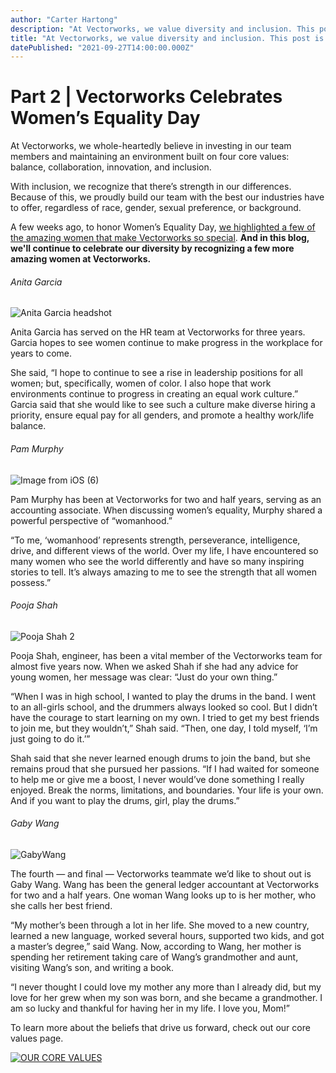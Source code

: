 ```yaml
---
author: "Carter Hartong"
description: "At Vectorworks, we value diversity and inclusion. This post is part 2 of us celebrating Women’s Equality Day by showcasing some of our female team members!"
title: "At Vectorworks, we value diversity and inclusion. This post is part 2 of us celebrating Women’s Equality Day by showcasing some of our female team members!" 
datePublished: "2021-09-27T14:00:00.000Z"
---
```

# Part 2 | Vectorworks Celebrates Women’s Equality Day

At Vectorworks, we whole-heartedly believe in investing in our team members and maintaining an environment built on four core values: balance, collaboration, innovation, and inclusion.

With inclusion, we recognize that there’s strength in our differences. Because of this, we proudly build our team with the best our industries have to offer, regardless of race, gender, sexual preference, or background.  

A few weeks ago, to honor Women’s Equality Day, [we highlighted a few of the amazing women that make Vectorworks so special](../../../net/vectorworks/blog/womens-equality-day.html). **And in this blog, we'll continue to celebrate our diversity by recognizing a few more amazing women at Vectorworks.**

###### Anita Garcia

![Anita Garcia headshot](https://blog.vectorworks.net/hs-fs/hubfs/Blog%20Images/210922_WED2/Anita%20Garcia%20headshot.jpg?width=295&name=Anita%20Garcia%20headshot.jpg)

Anita Garcia has served on the HR team at Vectorworks for three years. Garcia hopes to see women continue to make progress in the workplace for years to come.

She said, “I hope to continue to see a rise in leadership positions for all women; but, specifically, women of color. I also hope that work environments continue to progress in creating an equal work culture.” Garcia said that she would like to see such a culture make diverse hiring a priority, ensure equal pay for all genders, and promote a healthy work/life balance.

###### Pam Murphy

![Image from iOS (6)](https://blog.vectorworks.net/hs-fs/hubfs/Blog%20Images/210922_WED2/Image%20from%20iOS%20(6).jpg?width=295&name=Image%20from%20iOS%20(6).jpg)

Pam Murphy has been at Vectorworks for two and half years, serving as an accounting associate. When discussing women’s equality, Murphy shared a powerful perspective of “womanhood.”

“To me, ‘womanhood’ represents strength, perseverance, intelligence, drive, and different views of the world. Over my life, I have encountered so many women who see the world differently and have so many inspiring stories to tell. It’s always amazing to me to see the strength that all women possess.”

###### Pooja Shah

![Pooja Shah 2](https://blog.vectorworks.net/hs-fs/hubfs/Blog%20Images/210922_WED2/Pooja%20Shah%202.jpeg?width=295&name=Pooja%20Shah%202.jpeg)

Pooja Shah, engineer, has been a vital member of the Vectorworks team for almost five years now. When we asked Shah if she had any advice for young women, her message was clear: “Just do your own thing.”

“When I was in high school, I wanted to play the drums in the band. I went to an all-girls school, and the drummers always looked so cool. But I didn’t have the courage to start learning on my own. I tried to get my best friends to join me, but they wouldn’t,” Shah said. “Then, one day, I told myself, ‘I’m just going to do it.’”

Shah said that she never learned enough drums to join the band, but she remains proud that she pursued her passions. “If I had waited for someone to help me or give me a boost, I never would’ve done something I really enjoyed. Break the norms, limitations, and boundaries. Your life is your own. And if you want to play the drums, girl, play the drums.”

###### Gaby Wang

![GabyWang](https://blog.vectorworks.net/hs-fs/hubfs/Blog%20Images/210922_WED2/GabyWang.png?width=295&name=GabyWang.png)

The fourth — and final — Vectorworks teammate we’d like to shout out is Gaby Wang. Wang has been the general ledger accountant at Vectorworks for two and a half years. One woman Wang looks up to is her mother, who she calls her best friend.

“My mother’s been through a lot in her life. She moved to a new country, learned a new language, worked several hours, supported two kids, and got a master’s degree,” said Wang. Now, according to Wang, her mother is spending her retirement taking care of Wang’s grandmother and aunt, visiting Wang’s son, and writing a book.

“I never thought I could love my mother any more than I already did, but my love for her grew when my son was born, and she became a grandmother. I am so lucky and thankful for having her in my life. I love you, Mom!”

To learn more about the beliefs that drive us forward, check out our core values page.

[![OUR CORE VALUES](https://no-cache.hubspot.com/cta/default/3018241/a7fa355a-ee94-49bb-9e4f-d78c262fac72.png)](https://cta-redirect.hubspot.com/cta/redirect/3018241/a7fa355a-ee94-49bb-9e4f-d78c262fac72) 

 